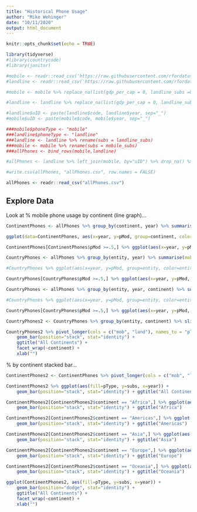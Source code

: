 ```yaml
---
title: "Historical Phone Usage"
author: "Mike Wehinger"
date: "10/11/2020"
output: html_document
---
```


```r
knitr::opts_chunk$set(echo = TRUE)

library(tidyverse)
#library(countrycode)
#library(janitor)

#mobile <- readr::read_csv('https://raw.githubusercontent.com/rfordatascience/tidytuesday/master/data/2020/2020-11-10/mobile.csv')
#landline <- readr::read_csv('https://raw.githubusercontent.com/rfordatascience/tidytuesday/master/data/2020/2020-11-10/landline.csv')

#mobile <- mobile %>% replace_na(list(gdp_per_cap = 0, landline_subs =0, total_pop=0))

#landline <- landline %>% replace_na(list(gdp_per_cap = 0, landline_subs =0, total_pop=0))

#landline$uID <- paste(landline$code, landline$year, sep="_")
#mobile$uID <- paste(mobile$code, mobile$year, sep="_")

###mobile$phoneType <- "mobile"
###landline$phoneType <- "landline"
###landline <- landline %>% rename(subs = landline_subs)
###mobile <- mobile %>% rename(subs = mobile_subs)
###allPhones <- bind_rows(mobile,landline)

#allPhones <- landline %>% left_join(mobile, by="uID") %>% drop_na() %>% select(entity = entity.x, year = year.x, landline = landline_subs, continent = continent.x, mobile = mobile_subs)

#write.csv(allPhones, "allPhones.csv", row.names = FALSE)

allPhones <- readr::read_csv("allPhones.csv")
```

## Explore Data

Look at % mobile phone usage by continent (line graph)...

```r

ContinentPhones <- allPhones %>% group_by(continent, year) %>% summarise(mob = sum(mobile), land = sum(landline)) %>% mutate(pMod = mob/(land + mob))

ggplot(data=ContinentPhones, aes(x=year, y=pMod, group=continent, color=continent)) + geom_line(size=1.5)

ContinentPhones[ContinentPhones$pMod >=.5,] %>% ggplot(aes(x=year, y=pMod, group=continent, color=continent)) + geom_line(size=1.5)

```

```r

CountryPhones <- allPhones %>% group_by(entity, year) %>% summarise(mob = sum(mobile), land = sum(landline)) %>% mutate(pMod = mob/(land + mob))

#CountryPhones %>% ggplot(aes(x=year, y=pMod, group=entity, color=entity)) + geom_line(size=1) + theme(legend.position = "none")

CountryPhones[CountryPhones$pMod >=.5,] %>% ggplot(aes(x=year, y=pMod, group=entity, color=entity)) + geom_line(size=1.5)+ theme(legend.position = "none")

```

```r

CountryPhones <- allPhones %>% group_by(entity, year, continent) %>% summarise(mob = sum(mobile), land = sum(landline)) %>% mutate(pMod = mob/(land + mob))

#CountryPhones %>% ggplot(aes(x=year, y=pMod, group=entity, color=entity)) + geom_line(size=1) + theme(legend.position = "none")

CountryPhones[CountryPhones$pMod >=.5,] %>% ggplot(aes(x=year, y=pMod, group=entity, color=entity)) + geom_line(size=1.5)+ theme(legend.position = "none") + facet_wrap(~continent)

CountryPhones2 <- CountryPhones %>% group_by(entity, continent) %>% slice_min(year, n=1)

CountryPhones2 %>% pivot_longer(cols = c("mob", "land"), names_to = "pType", values_to = "subs") %>% ggplot(aes(fill=pType, y=subs, x=year)) + 
    geom_bar(position="stack", stat="identity") +
    ggtitle("All Continents") +
    facet_wrap(~continent) +
    xlab("")

```

% by continent stacked bar...

```r

ContinentPhones2 <- ContinentPhones %>% pivot_longer(cols = c("mob", "land"), names_to = "pType", values_to = "subs")

ContinentPhones2 %>% ggplot(aes(fill=pType, y=subs, x=year)) + 
    geom_bar(position="stack", stat="identity") + ggtitle("All Continents")

ContinentPhones2[ContinentPhones2$continent == "Africa",] %>% ggplot(aes(fill=pType, y=subs, x=year)) + 
    geom_bar(position="stack", stat="identity") + ggtitle("Africa")

ContinentPhones2[ContinentPhones2$continent == "Americas",] %>% ggplot(aes(fill=pType, y=subs, x=year)) + 
    geom_bar(position="stack", stat="identity") + ggtitle("Americas")

ContinentPhones2[ContinentPhones2$continent == "Asia",] %>% ggplot(aes(fill=pType, y=subs, x=year)) + 
    geom_bar(position="stack", stat="identity") + ggtitle("Asia")

ContinentPhones2[ContinentPhones2$continent == "Europe",] %>% ggplot(aes(fill=pType, y=subs, x=year)) + 
    geom_bar(position="stack", stat="identity") + ggtitle("Europe")

ContinentPhones2[ContinentPhones2$continent == "Oceania",] %>% ggplot(aes(fill=pType, y=subs, x=year)) + 
    geom_bar(position="stack", stat="identity") + ggtitle("Oceania")

ggplot(ContinentPhones2, aes(fill=pType, y=subs, x=year)) + 
    geom_bar(position="dodge", stat="identity") +
    ggtitle("All Continents") +
    facet_wrap(~continent) +
    xlab("")

```